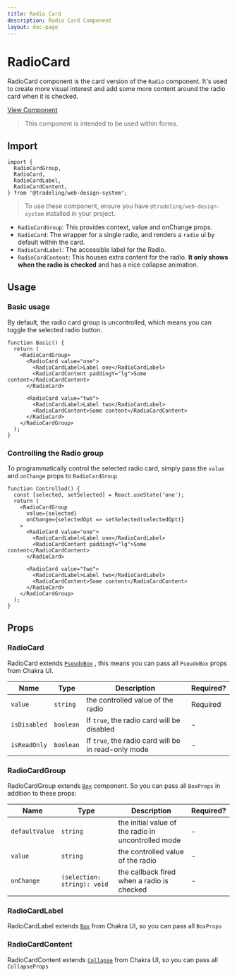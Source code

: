 ```yaml
---
title: Radio Card
description: Radio Card Component
layout: doc-page
---
```


# RadioCard

RadioCard component is the card version of the `Radio` component. It's used to
create more visual interest and add some more content around the radio card when
it is checked.

[View Component](https://design-system.tradelingdev.com/?path=/story/radiocard--radio-card)

> This component is intended to be used within forms.

## Import

```
import {
  RadioCardGroup,
  RadioCard,
  RadioCardLabel,
  RadioCardContent,
} from '@tradeling/web-design-system';
```

> To use these component, ensure you have `@tradeling/web-design-system`
> installed in your project.

- `RadioCardGroup`: This provides context, value and onChange props.
- `RadioCard`: The wrapper for a single radio, and renders a `radio` ui by
  default within the card.
- `RadioCardLabel`: The accessible label for the Radio.
- `RadioCardContent`: This houses extra content for the radio. **It only shows
  when the radio is checked** and has a nice collapse animation.

## Usage

### Basic usage

By default, the radio card group is uncontrolled, which means you can toggle the
selected radio button.

```
function Basic() {
  return (
    <RadioCardGroup>
      <RadioCard value="one">
        <RadioCardLabel>Label one</RadioCardLabel>
        <RadioCardContent paddingY="lg">Some content</RadioCardContent>
      </RadioCard>

      <RadioCard value="two">
        <RadioCardLabel>Label two</RadioCardLabel>
        <RadioCardContent>Some content</RadioCardContent>
      </RadioCard>
    </RadioCardGroup>
  );
}
```

### Controlling the Radio group

To programmatically control the selected radio card, simply pass the `value` and
`onChange` props to `RadioCardGroup`

```
function Controlled() {
  const [selected, setSelected] = React.useState('one');
  return (
    <RadioCardGroup
      value={selected}
      onChange={selectedOpt => setSelected(selectedOpt)}
    >
      <RadioCard value="one">
        <RadioCardLabel>Label one</RadioCardLabel>
        <RadioCardContent paddingY="lg">Some content</RadioCardContent>
      </RadioCard>

      <RadioCard value="two">
        <RadioCardLabel>Label two</RadioCardLabel>
        <RadioCardContent>Some content</RadioCardContent>
      </RadioCard>
    </RadioCardGroup>
  );
}
```

## Props

### RadioCard

RadioCard extends [`PseudoBox`](https://chakra-ui.com/pseudobox) , this means
you can pass all `PseudoBox` props from Chakra UI.

| Name         | Type      | Description                                         | Required? |
| ------------ | --------- | --------------------------------------------------- | --------- |
| `value`      | `string`  | the controlled value of the radio                   | Required  |
| `isDisabled` | `boolean` | If `true`, the radio card will be disabled          | -         |
| `isReadOnly` | `boolean` | If `true`, the radio card will be in read-only mode | -         |

### RadioCardGroup

RadioCardGroup extends [`Box`](https://chakra-ui.com/box) component. So you can
pass all `BoxProps` in addition to these props:

| Name           | Type                        | Description                                         | Required? |
| -------------- | --------------------------- | --------------------------------------------------- | --------- |
| `defaultValue` | `string`                    | the initial value of the radio in uncontrolled mode | -         |
| `value`        | `string`                    | the controlled value of the radio                   | -         |
| `onChange`     | `(selection: string): void` | the callback fired when a radio is checked          | -         |

### RadioCardLabel

RadioCardLabel extends [`Box`](https://chakra-ui.com/box) from Chakra UI, so you
can pass all `BoxProps`

### RadioCardContent

RadioCardContent extends [`Collapse`](https://chakra-ui.com/collapse) from
Chakra UI, so you can pass all `CollapseProps`
